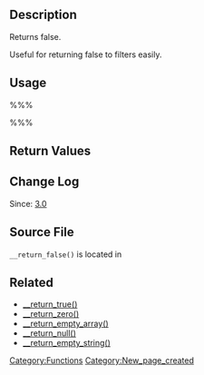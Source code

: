 {{Languages|
{{en|Function Reference/_return_false}}
{{it|Riferimento funzioni/_return_false}}
{{ja|Function Reference/_return_false}}
}}

== Description ==

Returns false.

Useful for returning false to filters easily.

== Usage ==
%%%<?php 
// This will add a filter on `example_filter` that returns false 
add_filter('example_filter', '__return_false'); 
?>%%%

== Return Values ==

{{Return||boolean|false}}

== Change Log ==

Since: [[Version 3.0|3.0]]

== Source File ==

<tt>__return_false()</tt> is located in {{Trac|wp-includes/functions.php}}

== Related ==
* [[Function_Reference/_return_true|__return_true()]]
* [[Function_Reference/_return_zero|__return_zero()]]
* [[Function_Reference/_return_empty_array|__return_empty_array()]]
* [[Function_Reference/_return_null|__return_null()]]
* [[Function_Reference/_return_empty_string|__return_empty_string()]]

[[Category:Functions]]

[[Category:New_page_created]]